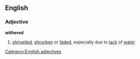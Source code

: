 ==English==
===Adjective===
'''withered'''
#[[shrivelled]], [[shrunken]] or [[faded]], especially due to [[lack]] of [[water]]
[[Category:English adjectives]]